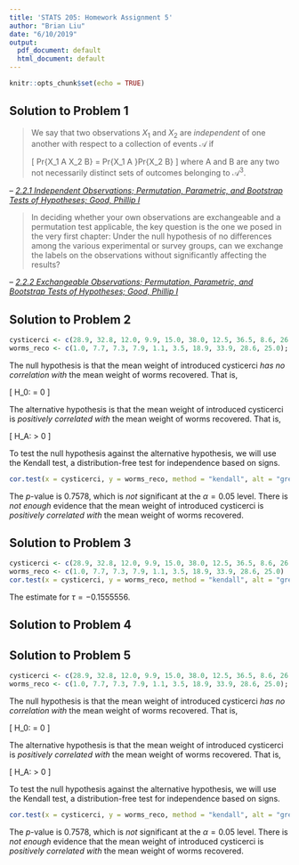 ```yaml
---
title: 'STATS 205: Homework Assignment 5'
author: "Brian Liu"
date: "6/10/2019"
output:
  pdf_document: default
  html_document: default
---
```


```r
knitr::opts_chunk$set(echo = TRUE)
```

## Solution to Problem 1

>We say that two observations $X_1$ and $X_2$ are *independent* of one another with respect to a collection of events $\mathcal{A}$ if
>
>\[
>     Pr\left\{X_1 \in A \textrm{  and  } X_2 \in B\right\} = Pr\left\{X_1 \in A \right\}Pr\left\{X_2 \in B\right\}
>\]
>where A and B are any two not necessarily distinct sets of outcomes belonging to $\mathcal{A}^3$.

-- <cite>[2.2.1 Independent Observations; Permutation, Parametric, and Bootstrap Tests of Hypotheses; Good, Phillip I][1]</cite>

>In deciding whether your own observations are exchangeable and a permutation test applicable, the key question is the one we posed in the very first chapter: Under the null hypothesis of no differences among the various experimental or survey groups, can we exchange the labels on the observations without significantly affecting the results?

-- <cite>[2.2.2 Exchangeable Observations; Permutation, Parametric, and Bootstrap Tests of Hypotheses; Good, Phillip I][1]</cite>

[1]:https://searchworks.stanford.edu/view/12473402

## Solution to Problem 2

```r
cysticerci <- c(28.9, 32.8, 12.0, 9.9, 15.0, 38.0, 12.5, 36.5, 8.6, 26.8);cysticerci
worms_reco <- c(1.0, 7.7, 7.3, 7.9, 1.1, 3.5, 18.9, 33.9, 28.6, 25.0); worms_reco
```

The null hypothesis is that the mean weight of introduced cysticerci *has no correlation with* the mean weight of worms recovered. That is,

\[
    H_0: \tau = 0
\]

The alternative hypothesis is that the mean weight of introduced cysticerci is *positively correlated with* the mean weight of worms recovered. That is,

\[
    H_A: \tau > 0
\]

To test the null hypothesis against the alternative hypothesis, we will use the Kendall test, a distribution-free test for independence based on signs.

```r
cor.test(x = cysticerci, y = worms_reco, method = "kendall", alt = "greater")
```

The $p$-value is $0.7578$, which is *not* significant at the $\alpha = 0.05$ level. There is *not enough* evidence that the mean weight of introduced cysticerci is *positively correlated with* the mean weight of worms recovered.

## Solution to Problem 3

```r
cysticerci <- c(28.9, 32.8, 12.0, 9.9, 15.0, 38.0, 12.5, 36.5, 8.6, 26.8)
worms_reco <- c(1.0, 7.7, 7.3, 7.9, 1.1, 3.5, 18.9, 33.9, 28.6, 25.0)
cor.test(x = cysticerci, y = worms_reco, method = "kendall", alt = "greater")
```

The estimate for $\tau = -0.1555556$.

## Solution to Problem 4

## Solution to Problem 5

```r
cysticerci <- c(28.9, 32.8, 12.0, 9.9, 15.0, 38.0, 12.5, 36.5, 8.6, 26.8);cysticerci
worms_reco <- c(1.0, 7.7, 7.3, 7.9, 1.1, 3.5, 18.9, 33.9, 28.6, 25.0); worms_reco
```

The null hypothesis is that the mean weight of introduced cysticerci *has no correlation with* the mean weight of worms recovered. That is,

\[
    H_0: \tau = 0
\]

The alternative hypothesis is that the mean weight of introduced cysticerci is *positively correlated with* the mean weight of worms recovered. That is,

\[
    H_A: \tau > 0
\]

To test the null hypothesis against the alternative hypothesis, we will use the Kendall test, a distribution-free test for independence based on signs.

```r
cor.test(x = cysticerci, y = worms_reco, method = "kendall", alt = "greater")
```

The $p$-value is $0.7578$, which is *not* significant at the $\alpha = 0.05$ level. There is *not enough* evidence that the mean weight of introduced cysticerci is *positively correlated with* the mean weight of worms recovered.
